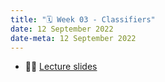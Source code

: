 ---
title: "🗓️ Week 03 - Classifiers"
date: 12 September 2022
date-meta: 12 September 2022
---

<mark class="todo"></mark>


<!-- In this first week, we will cover what you can expect to learn from this course and the course logistics: all you need to know about the structure of the lectures, classes, assessments and how we will interact throughout this course. 

We will also cover some of the basics: what do we mean by data science & machine learning, and what do you need to do to get the most of this course?


## Links -->

- 👨‍🏫 [Lecture slides](/weeks/week03/lecture.qmd)

<!-- - 📒 [Preparing for next week's lab](/weeks/week02/prep.qmd)

- 🔖 [Appendix](/weeks/week02/appendix.qmd) -->